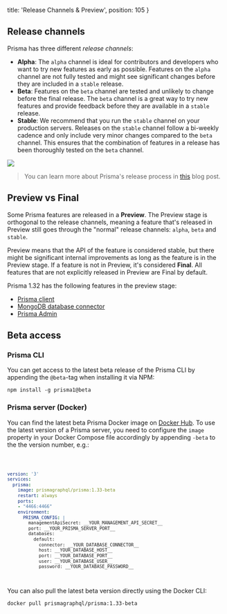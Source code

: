 
  title: 'Release Channels & Preview',
  position: 105
}

## Release channels

Prisma has three different _release channels_:

- **Alpha**: The `alpha` channel is ideal for contributors and developers who want to try new features as early as possible. Features on the `alpha` channel are not fully tested and might see significant changes before they are included in a `stable` release.
- **Beta**: Features on the `beta` channel are tested and unlikely to change before the final release. The `beta` channel is a great way to try new features and provide feedback before they are available in a `stable` release.
- **Stable**: We recommend that you run the `stable` channel on your production servers. Releases on the `stable` channel follow a bi-weekly cadence and only include very minor changes compared to the `beta` channel. This ensures that the combination of features in a release has been thoroughly tested on the `beta` channel.

![](https://imgur.com/TvlsOeC.png)

> You can learn more about Prisma's release process in [this](https://www.prisma.io/blog/improving-prismas-release-process-yaey8deiwaex/) blog post.

## Preview vs Final

Some Prisma features are released in a **Preview**. The Preview stage is orthogonal to the release channels, meaning a feature that's released in Preview still goes through the "normal" release channels: `alpha`, `beta` and `stable`.

Preview means that the API of the feature is considered stable, but there might be significant internal improvements as long as the feature is in the Preview stage. If a feature is not in Preview, it's considered **Final**. All features that are not explicitly released in Preview are Final by default.

Prisma 1.32 has the following features in the preview stage:

- [Prisma client](b6q6)
- [MongoDB database connector](b605)
- [Prisma Admin](lke4)

## Beta access

### Prisma CLI

You can get access to the latest beta release of the Prisma CLI by appending the `@beta`-tag when installing it via NPM:

```
npm install -g prisma1@beta
```

### Prisma server (Docker)

You can find the latest beta Prisma Docker image on [Docker Hub](https://hub.docker.com/r/prismagraphql/prisma/tags/). To use the latest version of a Prisma server, you need to configure the `image` property in your Docker Compose file accordingly by appending `-beta` to the the version number, e.g.:

<Code lines="4">

```yml
version: '3'
services:
  prisma:
    image: prismagraphql/prisma:1.33-beta
    restart: always
    ports:
    - "4466:4466"
    environment:
      PRISMA_CONFIG: |
        managementApiSecret: __YOUR_MANAGEMENT_API_SECRET__
        port: __YOUR_PRISMA_SERVER_PORT__
        databases:
          default:
            connector: __YOUR_DATABASE_CONNECTOR__
            host: __YOUR_DATABASE_HOST__
            port: __YOUR_DATABASE_PORT__
            user: __YOUR_DATABASE_USER__
            password: __YOUR_DATABASE_PASSWORD__
```

</Code>

You can also pull the latest beta version directly using the Docker CLI:

```bash
docker pull prismagraphql/prisma:1.33-beta
```
